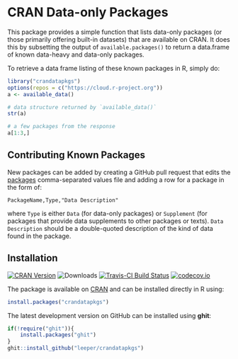 # CRAN Data-only Packages #

This package provides a simple function that lists data-only packages (or those primarily offering built-in datasets) that are available on CRAN. It does this by subsetting the output of `available.packages()` to return a data.frame of known data-heavy and data-only packages.

To retrieve a data frame listing of these known packages in R, simply do:

```r
library("crandatapkgs")
options(repos = c("https://cloud.r-project.org"))
a <- available_data()

# data structure returned by `available_data()`
str(a)

# a few packages from the response
a[1:3,]
```

## Contributing Known Packages ##

New packages can be added by creating a GitHub pull request that edits the [packages](https://github.com/leeper/crandatapkgs/blob/master/inst/packages/packages) comma-separated values file and adding a row for a package in the form of:

```
PackageName,Type,"Data Description"
```

where `Type` is either `Data` (for data-only packages) or `Supplement` (for packages that provide data supplements to other packages or texts). `Data Description` should be a double-quoted description of the kind of data found in the package.


## Installation ##

[![CRAN Version](http://www.r-pkg.org/badges/version/crandatapkgs)](https://cran.r-project.org/package=crandatapkgs)
![Downloads](http://cranlogs.r-pkg.org/badges/crandatapkgs)
[![Travis-CI Build Status](https://travis-ci.org/leeper/crandatapkgs.png?branch=master)](https://travis-ci.org/leeper/crandatapkgs)
[![codecov.io](http://codecov.io/github/leeper/crandatapkgs/coverage.svg?branch=master)](http://codecov.io/github/leeper/crandatapkgs?branch=master)

The package is available on [CRAN](https://cran.r-project.org/package=crandatapkgs) and can be installed directly in R using:

```R
install.packages("crandatapkgs")
```

The latest development version on GitHub can be installed using **ghit**:

```R
if(!require("ghit")){
    install.packages("ghit")
}
ghit::install_github("leeper/crandatapkgs")
```

